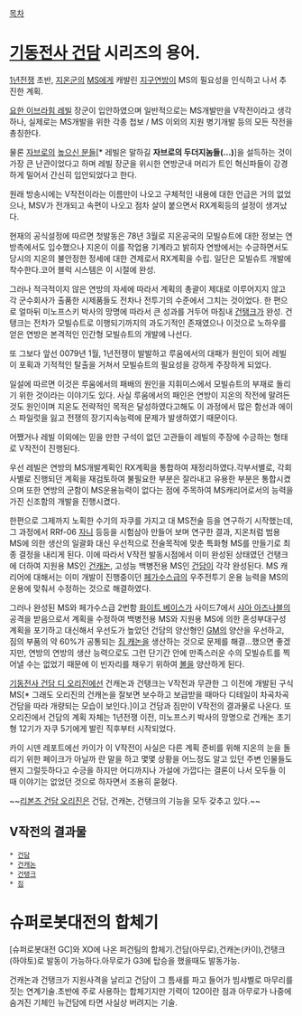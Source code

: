 [[목차]]

= [[기동전사 건담]] 시리즈의 용어. =
[[1년전쟁]] 초반, [[지온군]]의 [[MS]]에게 캐발린 [[지구연방]]이 MS의 필요성을 인식하고 나서 추진한 계획.

[[요한 이브라힘 레빌]] 장군이 입안하였으며 일반적으로는 MS개발만을 V작전이라고 생각하나, 실제로는 MS개발을 위한 각종 첩보 / MS 이외의 지원 병기개발 등의 모든 작전을 총칭한다.

물론 [[자브로]]의 [[높으신 분들]][* 레빌은 말하길 '''자브로의 두더지놈들(…)''']을 설득하는 것이 가장 큰 난관이었다고 하며 레빌 장군을 위시한 연방군내 머리가 트인 혁신파들이 강경하게 밀어서 간신히 입안되었다고 한다.

원래 방송시에는 V작전이라는 이름만이 나오고 구체적인 내용에 대한 언급은 거의 없었으나, MSV가 전개되고 속편이 나오고 점차 살이 붙으면서 RX계획등의 설정이 생겨났다.

현재의 공식설정에 따르면 첫발동은 78년 3월로 지온공국의 모빌슈트에 대한 정보는 연방측에서도 입수했으나 지온이 이를 작업용 기계라고 밝히자 연방에서는 수긍하면서도 당시의 지온의 불안정한 정세에 대한 견제로서 RX계획을 수립. 일단은 모빌슈트 개발에 착수한다.코어 블럭 시스템은 이 시절에 완성.

그러나 적극적이지 않은 연방의 자세에 따라서 계획의 총괄이 제대로 이루어지지 않고 각 군수회사가 출품한 시제품들도 전차나 전투기의 수준에서 그치는 것이었다. 한 편으로 얼마뒤 미노프스키 박사의 망명에 따라서 큰 성과를 거두어 마침내 [[건탱크]]가 완성. 건탱크는 전차가 모빌슈트로 이행되기까지의 과도기적인 존재였으나 이것으로 노하우를 얻은 연방은 본격적인 인간형 모빌슈트의 개발에 나선다.

또 그보다 앞선 0079년 1월, 1년전쟁이 발발하고 루움에서의 대패가 원인이 되어 레빌이 포획과 기적적인 탈출을 거쳐서 모빌슈트의 필요성을 강하게 주장하게 되었다.

일설에 따르면 이것은 루움에서의 패배의 원인을 지휘미스에서 모빌슈트의 부재로 돌리기 위한 것이라는 이야기도 있다. 사실 루움에서의 패인은 연방이 지온의 작전에 말려든 것도 원인이며 지온도 전략적인 목적은 달성하였다고해도 이 과정에서 많은 함선과 에이스 파일럿을 잃고 전쟁의 장기지속능력에 문제가 발생하였기 때문이다.

어쨌거나 레빌 이외에는 믿을 만한 구석이 없던 고관들이 레빌의 주장에 수긍하는 형태로 V작전이 진행된다.

우선 레빌은 연방의 MS개발계획인 RX계획을 통합하여 재정리하였다.각부서별로, 각회사별로 진행되던 계획을 재검토하여 불필요한 부분은 잘라내고 유용한 부분은 통합시켰으며 또한 연방의 군함이 MS운용능력이 없다는 점에 주목하여 MS캐리어로서의 능력을 가진 신조함의 개발을 진행시켰다.

한편으로 그제까지 노획한 수기의 자쿠를 가지고 대 MS전술 등을 연구하기 시작했는데, 그 과정에서 RRf-06 [[자니]] 등등을 시험삼아 만들어 보며 연구한 결과, 지온처럼 범용 MS에 의한 생산의 일괄화 대신 우선적으로 전술목적에 맞춘 특화형 MS를 만들기로 최종 결정을 내리게 된다. 이에 따라서 V작전 발동시점에서 이미 완성된 상태였던 건탱크에 더하여 지원용 MS인 [[건캐논]], 고성능 백병전용 MS인 [[건담]]이 각각 완성된다. MS 캐리어에 대해서는 이미 개발이 진행중이던 [[페가수스급]]의 우주전투기 운용 능력을 MS의 운용에 맞춰서 수정하는 것으로 해결하였다.

그러나 완성된 MS와 페가수스급 2번함 [[화이트 베이스]]가 사이드7에서 [[샤아 아즈나블]]의 공격을 받음으로서 계획을 수정하여 백병전용 MS와 지원용 MS에 의한 혼성부대구성 계획을 포기하고 대신해서 우선도가 높았던 건담의 양산형인 [[짐(MS)|GM]]의 양산을 우선하고, 짐의 부품의 약 60%가 공통되는 [[짐 캐논]]을 생산하는 것으로 문제를 해결...했으면 좋겠지만, 연방의 연방의 생산 능력으로도 그런 단기간 안에 만족스러운 수의 모빌슈트를 찍어낼 수는 없었기 때문에 이 빈자리를 채우기 위하여 [[볼]]을 양산하게 된다.

[[기동전사 건담 디 오리진]]에선 건캐논과 건탱크는 V작전과 무관한 그 이전에 개발된 구식MS[* 그래도 오리진의 건캐논을 잘보면 보수하고 보급받을 때마다 디테일이 차곡차곡 건담을 따라 개량되는 모습이 보인다.]이고 건담과 짐만이 V작전의 결과물로 나온다. 또 오리진에서 건담의 계획 자체는 1년전쟁 이전, 미노프스키 박사의 망명으로 건캐논 초기형 12기가 자쿠 5기에게 발린 직후부터 시작되었다.

카이 시덴 레포트에선 카이가 이 V작전이 사실은 다른 계획 준비를 위해 지온의 눈을 돌리기 위한 페이크가 아닐까 란 말을 하고 몇몇 상황을 어느정도 알고 있던 주변 인물들도 왠지 그럴듯하다고 수긍을 하지만 어디까지나 가설에 가깝다는 결론이 나서 모두들 이 때 이야기는 없었던 것으로 하자면서 조용히 묻혔다.

~~[[리본즈 건담 오리진]]은 건담, 건캐논, 건탱크의 기능을 모두 갖추고 있다.~~

== '''V작전의 결과물''' ==
 * [[건담]]
 * [[건캐논]]
 * [[건탱크]]
 * [[짐]]

= 슈퍼로봇대전의 합체기 =
[슈퍼로봇대전 GC]와 XO에 나온 퍼건팀의 합체기.건담(아무로),건캐논(카이),건탱크(하야토)로 발동이 가능하다.아무로가 G3에 탑승을 했을때도 발동가능.

건캐논과 건탱크가 지원사격을 날리고 건담이 그 틈새를 파고 들어가 빔샤벨로 마무리를 짓는 연계기술.초반에 주로 사용하는 합체기지만 기력이 120이란 점과 아무로가 나중에 숨겨진 기체인 뉴건담에 타면 사실상 버려지는 기술.
